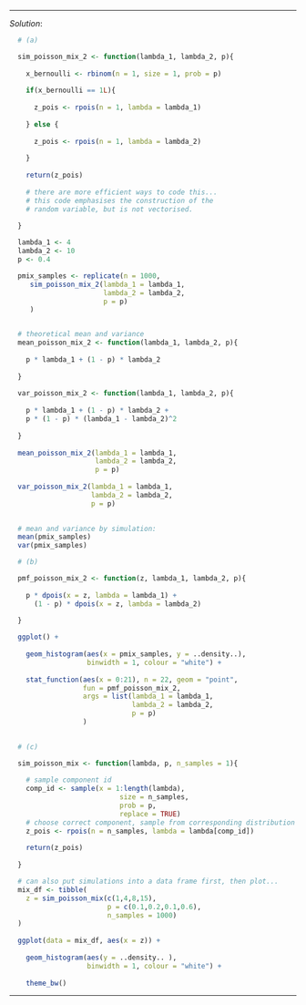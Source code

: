 
***
*Solution*: 

```r
  
  # (a)

  sim_poisson_mix_2 <- function(lambda_1, lambda_2, p){
    
    x_bernoulli <- rbinom(n = 1, size = 1, prob = p)
    
    if(x_bernoulli == 1L){
      
      z_pois <- rpois(n = 1, lambda = lambda_1)
    
    } else {
      
      z_pois <- rpois(n = 1, lambda = lambda_2)
      
    }
    
    return(z_pois)
    
    # there are more efficient ways to code this...
    # this code emphasises the construction of the
    # random variable, but is not vectorised.
    
  }

  lambda_1 <- 4
  lambda_2 <- 10
  p <- 0.4

  pmix_samples <- replicate(n = 1000, 
     sim_poisson_mix_2(lambda_1 = lambda_1, 
                       lambda_2 = lambda_2, 
                       p = p)
     )


  # theoretical mean and variance
  mean_poisson_mix_2 <- function(lambda_1, lambda_2, p){
    
    p * lambda_1 + (1 - p) * lambda_2
    
  }
  
  var_poisson_mix_2 <- function(lambda_1, lambda_2, p){
    
    p * lambda_1 + (1 - p) * lambda_2 +  
    p * (1 - p) * (lambda_1 - lambda_2)^2
    
  }
  
  mean_poisson_mix_2(lambda_1 = lambda_1, 
                     lambda_2 = lambda_2, 
                     p = p)
  
  var_poisson_mix_2(lambda_1 = lambda_1, 
                    lambda_2 = lambda_2, 
                    p = p)

  
  # mean and variance by simulation:
  mean(pmix_samples)
  var(pmix_samples)

```

```r
  
  # (b)

  pmf_poisson_mix_2 <- function(z, lambda_1, lambda_2, p){
    
    p * dpois(x = z, lambda = lambda_1) + 
      (1 - p) * dpois(x = z, lambda = lambda_2)
    
  }

  ggplot() + 
    
    geom_histogram(aes(x = pmix_samples, y = ..density..), 
                   binwidth = 1, colour = "white") +
    
    stat_function(aes(x = 0:21), n = 22, geom = "point",
                  fun = pmf_poisson_mix_2, 
                  args = list(lambda_1 = lambda_1, 
                              lambda_2 = lambda_2, 
                              p = p)
                  )
    

```

```r
  
  # (c)

  sim_poisson_mix <- function(lambda, p, n_samples = 1){
    
    # sample component id
    comp_id <- sample(x = 1:length(lambda), 
                           size = n_samples, 
                           prob = p,
                           replace = TRUE)
    # choose correct component, sample from corresponding distribution
    z_pois <- rpois(n = n_samples, lambda = lambda[comp_id])
    
    return(z_pois)
    
  }

  # can also put simulations into a data frame first, then plot...
  mix_df <- tibble(
    z = sim_poisson_mix(c(1,4,8,15), 
                        p = c(0.1,0.2,0.1,0.6), 
                        n_samples = 1000)
  )
  
  ggplot(data = mix_df, aes(x = z)) +
    
    geom_histogram(aes(y = ..density.. ), 
                   binwidth = 1, colour = "white") +
    
    theme_bw()

```

***